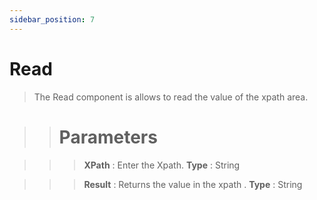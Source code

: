 ```yaml
---
sidebar_position: 7
---
```


# Read

> The Read component is allows to read the value of the xpath area.

>> # Parameters

>>> **XPath** :  Enter the Xpath. **Type** : String

>>> **Result** : Returns the value in the xpath . **Type** : String
